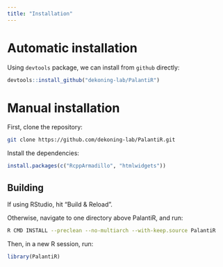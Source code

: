 ```yaml
---
title: "Installation"
---
```


# Automatic installation

Using `devtools` package, we can install from `github` directly:

```R
devtools::install_github("dekoning-lab/PalantiR")
```

# Manual installation

First, clone the repository:

```bash
git clone https://github.com/dekoning-lab/PalantiR.git
```

Install the dependencies:

```R
install.packages(c("RcppArmadillo", "htmlwidgets"))
```

## Building

If using RStudio, hit "Build & Reload".

Otherwise, navigate to one directory above PalantiR, and run:

```bash
R CMD INSTALL --preclean --no-multiarch --with-keep.source PalantiR
```

Then, in a new R session, run:

```R
library(PalantiR)
```
